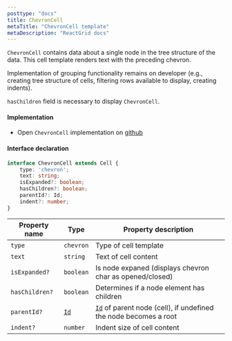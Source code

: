 ```yaml
---
posttype: "docs"
title: ChevronCell
metaTitle: "ChevronCell template"
metaDescription: "ReactGrid docs"
---
```


`ChevronCell` contains data about a single node in the tree structure of the data. This cell template renders text with 
the preceding chevron.

Implementation of grouping functionality remains on developer (e.g., creating tree structure of cells, 
filtering rows available to display, creating indents).

`hasChildren` field is necessary to display `ChevronCell`.

#### Implementation

 - Open `ChevronCell` implementation on <a href="https://github.com/silevis/reactgrid/blob/v4.0.2/src/lib/CellTemplates/ChevronCellTemplate.tsx" target="_blank"> github <i className="fas fa-external-link-alt fa-xs pl-1"></i></a>

#### Interface declaration 

```ts
interface ChevronCell extends Cell {
    type: 'chevron';
    text: string;
    isExpanded?: boolean;
    hasChildren?: boolean;
    parentId?: Id;
    indent?: number;
}
```

| Property name         | Type                                      | Property description | 
| ------------          | -------------                             | -------------------- |
| `type`                | `chevron`                                 | Type of cell template | 
| `text`                | `string`                                  | Text of cell content | 
| `isExpanded?`         | `boolean`                                 | Is node expaned (displays chevron char as opened/closed) | 
| `hasChildren?`        | `boolean`                                 | Determines if a node element has children | 
| `parentId?`           | [`Id`](/docs/4.0/7-api/1-types/4-id/)     | [`Id`](/docs/4.0/7-api/1-types/4-id/) of parent node (cell), if undefined the node becomes a root |
| `indent?`             | `number`                                  | Indent size of cell content | 